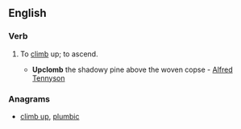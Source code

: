 ==English==

===Verb===
{{en-verb}}

# {{context|archaic}} To [[climb]] up; to ascend.
#* '''Upclomb''' the shadowy pine above the woven copse - [[w:Alfred Tennyson|Alfred Tennyson]]

===Anagrams===
* [[climb up#English|climb up]], [[plumbic#English|plumbic]]